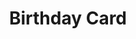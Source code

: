 ---
title: "Birthday Card"
subtitle: ""
creator: "Cory"
categories: ["art"]
featuredImage: "../src/assets/images/item/art/DSC02762.png"
views: ["../src/assets/images/item/art/DSC02762.png","../src/assets/images/item/art/DSC02763.png"]
audio:
    - "/audio/box4/tanya-nana6.mp3"
    - "/audio/box4/tanya-nana7.mp3"
nextItem: []
---